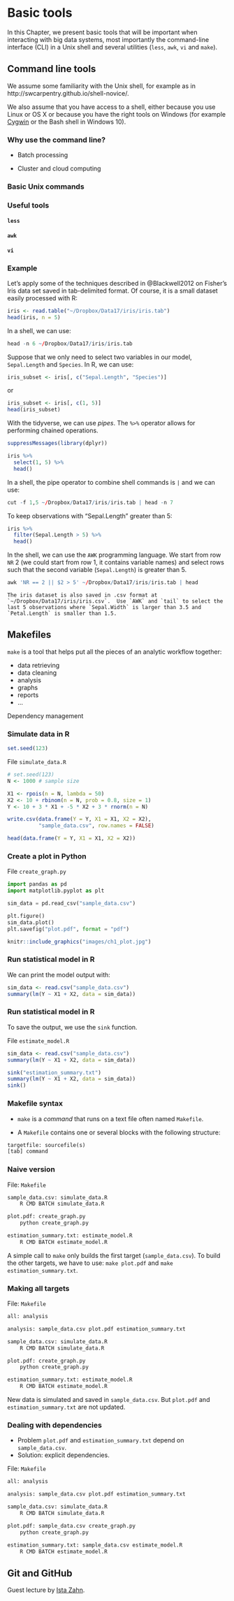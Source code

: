 # Basic tools {#basics}

In this Chapter, we present basic tools that will be important when interacting with big data systems, most importantly the command-line interface (CLI) in a Unix shell and several utilities (`less`, `awk`, `vi` and `make`).

## Command line tools

We assume some familiarity with the Unix shell, for example as in http://swcarpentry.github.io/shell-novice/.

We also assume that you have access to a shell, either because you use Linux or OS X or because you have the right tools on Windows (for example [Cygwin](https://www.cygwin.com/) or the Bash shell in Windows 10).

### Why use the command line?

- Batch processing

- Cluster and cloud computing

### Basic Unix commands

### Useful tools

#### `less`

#### `awk`

#### `vi`

### Example

Let's apply some of the techniques described in @Blackwell2012 on Fisher's Iris data set saved in tab-delimited format.  Of course, it is a small dataset easily processed with R:

```r
iris <- read.table("~/Dropbox/Data17/iris/iris.tab")
head(iris, n = 5)
```

In a shell, we can use:

```r
head -n 6 ~/Dropbox/Data17/iris/iris.tab
```

Suppose that we only need to select two variables in our model, `Sepal.Length` and `Species`.  In R, we can use:

```r
iris_subset <- iris[, c("Sepal.Length", "Species")]
```

or

```r
iris_subset <- iris[, c(1, 5)]
head(iris_subset)
```

With the tidyverse, we can use *pipes*.  The `%>%` operator allows for performing chained operations.

```r
suppressMessages(library(dplyr))

iris %>%
  select(1, 5) %>% 
  head()
```

In a shell, the pipe operator to combine shell commands is `|` and we can use:

```r
cut -f 1,5 ~/Dropbox/Data17/iris/iris.tab | head -n 7
```

To keep observations with "Sepal.Length" greater than 5:

```r
iris %>%
  filter(Sepal.Length > 5) %>% 
  head()
```

In the shell, we can use the `AWK` programming language.  We start from row `NR` 2 (we could start from row 1, it contains variable names) and select rows such that the second variable (`Sepal.Length`) is greater than 5.

```r
awk 'NR == 2 || $2 > 5' ~/Dropbox/Data17/iris/iris.tab | head
```

```exercise
The iris dataset is also saved in .csv format at `~/Dropbox/Data17/iris/iris.csv`.  Use `AWK` and `tail` to select the last 5 observations where `Sepal.Width` is larger than 3.5 and `Petal.Length` is smaller than 1.5.
```

## Makefiles

`make` is a tool that helps put all the pieces of an analytic workflow together:

- data retrieving
- data cleaning
- analysis
- graphs
- reports
- ...

Dependency management

### Simulate data in R

```r
set.seed(123)
```

File `simulate_data.R`

```r
# set.seed(123)
N <- 1000 # sample size

X1 <- rpois(n = N, lambda = 50)
X2 <- 10 + rbinom(n = N, prob = 0.8, size = 1)
Y <- 10 + 3 * X1 + -5 * X2 + 3 * rnorm(n = N)

write.csv(data.frame(Y = Y, X1 = X1, X2 = X2),
          "sample_data.csv", row.names = FALSE)
```

```r
head(data.frame(Y = Y, X1 = X1, X2 = X2))
```

### Create a plot in Python

File `create_graph.py`

```python
import pandas as pd
import matplotlib.pyplot as plt

sim_data = pd.read_csv("sample_data.csv")

plt.figure()
sim_data.plot()
plt.savefig("plot.pdf", format = "pdf")
```

```r
knitr::include_graphics("images/ch1_plot.jpg")
```

### Run statistical model in R

We can print the model output with:

```r
sim_data <- read.csv("sample_data.csv")
summary(lm(Y ~ X1 + X2, data = sim_data))
```

### Run statistical model in R

To save the output, we use the `sink` function.

File `estimate_model.R`

```r
sim_data <- read.csv("sample_data.csv")
summary(lm(Y ~ X1 + X2, data = sim_data))

sink("estimation_summary.txt")
summary(lm(Y ~ X1 + X2, data = sim_data))
sink()
```

### Makefile syntax

- `make` is a *command* that runs on a text file often named `Makefile`.

-  A `Makefile` contains one or several blocks with the following structure:

```txt
targetfile: sourcefile(s)
[tab] command
```

### Naive version

File: `Makefile`

```txt
sample_data.csv: simulate_data.R
	R CMD BATCH simulate_data.R

plot.pdf: create_graph.py
	python create_graph.py

estimation_summary.txt: estimate_model.R
	R CMD BATCH estimate_model.R
```

A simple call to `make` only builds the first target (`sample_data.csv`).  To build the other targets, we have to use: `make plot.pdf` and `make estimation_summary.txt`.

### Making all targets

File: `Makefile`

```txt
all: analysis

analysis: sample_data.csv plot.pdf estimation_summary.txt

sample_data.csv: simulate_data.R
	R CMD BATCH simulate_data.R

plot.pdf: create_graph.py
	python create_graph.py

estimation_summary.txt: estimate_model.R
	R CMD BATCH estimate_model.R
```

New data is simulated and saved in `sample_data.csv`.  But `plot.pdf` and `estimation_summary.txt` are not updated.

### Dealing with dependencies

- Problem `plot.pdf` and `estimation_summary.txt` depend on `sample_data.csv`.
- Solution: explicit dependencies.

File: `Makefile`

```txt
all: analysis

analysis: sample_data.csv plot.pdf estimation_summary.txt

sample_data.csv: simulate_data.R
	R CMD BATCH simulate_data.R

plot.pdf: sample_data.csv create_graph.py
	python create_graph.py

estimation_summary.txt: sample_data.csv estimate_model.R
	R CMD BATCH estimate_model.R
```

## Git and GitHub

Guest lecture by [Ista Zahn](https://www.iq.harvard.edu/people/ista-zahn).
